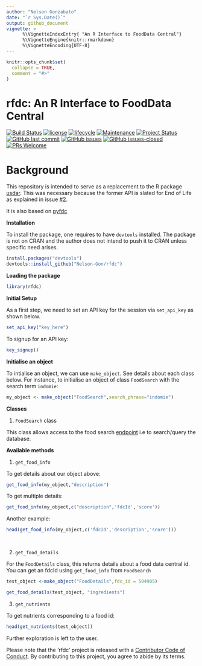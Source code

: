 ```yaml
---
author: "Nelson Gonzabato"
date: "`r Sys.Date()`"
output: github_document 
vignette: >
      %\VignetteIndexEntry{ "An R Interface to FoodData Central"}
      %\VignetteEngine{knitr::rmarkdown}
      %\VignetteEncoding{UTF-8}
---
```


```r
knitr::opts_chunk$set(
  collapse = TRUE,
  comment = "#>"
)
```


# rfdc: An R Interface to FoodData Central

[![Build Status](https://travis-ci.org/Nelson-Gon/rfdc.png?branch=master)](https://travis-ci.org/Nelson-Gon/rfdc) [![license](https://img.shields.io/badge/license-GPL--3-blue.svg)](https://www.gnu.org/licenses/old-licenses/gpl-3.0.html) [![lifecycle](https://img.shields.io/badge/lifecycle-experimental-orange.svg)](https://www.tidyverse.org/lifecycle/#experimental)
[![Maintenance](https://img.shields.io/badge/Maintained%3F-yes-green.svg)](https://GitHub.com/Nelson-Gon/rfdc/graphs/commit-activity) 
[![Project Status](http://www.repostatus.org/badges/latest/active.svg)](http://www.repostatus.org/#active) 
 [![GitHub last commit](https://img.shields.io/github/last-commit/Nelson-Gon/rfdc.svg)](https://github.com/Nelson-Gon/rfdc/commits/master)
[![GitHub issues](https://img.shields.io/github/issues/Nelson-Gon/rfdc.svg)](https://GitHub.com/Nelson-Gon/rfdc/issues/)
[![GitHub issues-closed](https://img.shields.io/github/issues-closed/Nelson-Gon/rfdc.svg)](https://GitHub.com/Nelson-Gon/rfdc/issues?q=is%3Aissue+is%3Aclosed)
[![PRs Welcome](https://img.shields.io/badge/PRs-welcome-brightgreen.svg?style=flat-square)](http://makeapullrequest.com)

# Background

This repository is intended to serve as a replacement to the R package [usdar](https://github.com/Nelson-Gon/usdar). This was necessary because the former API is slated for End of Life as explained in issue [#2](https://github.com/Nelson-Gon/usdar/issues/2). 

It is also based on [pyfdc](https://github.com/Nelson-Gon/pyfdc)




**Installation**

To install the package, one requires to have `devtools` installed. The package is not on CRAN and the author does not intend to push it  to CRAN unless specific need arises.

```r

install.packages("devtools")
devtools::install_github("Nelson-Gon/rfdc")

```

**Loading the package**

```r

library(rfdc)

```


**Initial Setup**

As a first step, we need to set an API key for the session via `set_api_key` as shown below.

```r
set_api_key("key_here")

```

To signup for an API key:

```r

key_signup()

```

**Initialise an object**

To intialise an object, we can use `make_object`. See details about each class below. For instance, to initialise an object of class `FoodSearch` with the search term `indomie`:


```r

my_object <- make_object("FoodSearch",search_phrase="indomie")

```



**Classes**

1. `FoodSearch` class


This class allows access to the food search [endpoint](https://fdc.nal.usda.gov/api-guide.html) i.e to search/query the database. 

**Available methods**

1. `get_food_info`

To get details about our object above:


```r

get_food_info(my_object,"description")


```

To get multiple details:

```r

get_food_info(my_object,c("description",'fdcId','score'))


```

Another example:

```r

head(get_food_info(my_object,c('fdcId','description','score')))

 

```


2. `get_food_details`

For the `FoodDetails` class, this returns details about a food data central id. You can get an fdcId using `get_food_info` from `FoodSearch`


```r

test_object <-make_object("FoodDetails",fdc_id = 504905)

get_food_details(test_object, "ingredients")


```

3. `get_nutrients`

To get nutrients corresponding to a food id:

```r

head(get_nutrients(test_object))


```


Further exploration is left to the user. 



Please note that the 'rfdc' project is released with a
[Contributor Code of Conduct](.github/CODE_OF_CONDUCT.md).
By contributing to this project, you agree to abide by its terms.


